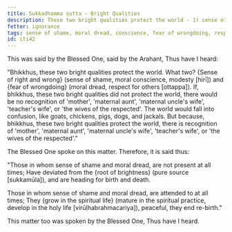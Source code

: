 ```yaml
---
title: Sukkadhamma sutta - Bright Qualities
description: These two bright qualities protect the world - 1) sense of shame and 2) moral dread.
fetter: ignorance
tags: sense of shame, moral dread, conscience, fear of wrongdoing, respect, brightness, spiritual life, bright qualities, iti, iti28-49
id: iti42
---
```


This was said by the Blessed One, said by the Arahant, Thus have I heard:

"Bhikkhus, these two bright qualities protect the world. What two? \{Sense of right and wrong} (sense of shame, moral conscience, modesty [hirī]) and \{fear of wrongdoing} (moral dread, respect for others [ottappa]). If, bhikkhus, these two bright qualities did not protect the world, there would be no recognition of 'mother', 'maternal aunt', 'maternal uncle's wife', 'teacher's wife', or 'the wives of the respected'. The world would fall into confusion, like goats, chickens, pigs, dogs, and jackals. But because, bhikkhus, these two bright qualities protect the world, there is recognition of 'mother', 'maternal aunt', 'maternal uncle's wife', 'teacher's wife', or 'the wives of the respected'."

The Blessed One spoke on this matter. Therefore, it is said thus:

"Those in whom sense of shame and moral dread,
are not present at all times;
Have deviated from the \{root of brightness} (pure source [sukkamūla]),
and are heading for birth and death.

Those in whom sense of shame and moral dread,
are attended to at all times;
They \{grow in the spiritual life} (mature in the spiritual practice, develop in the holy life [virūḷhabrahmacariya]),
peaceful, they end re-birth."

This matter too was spoken by the Blessed One, Thus have I heard.